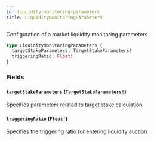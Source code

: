 ```yaml
---
id: liquidity-monitoring-parameters
title: LiquidityMonitoringParameters
---
```


Configuration of a market liquidity monitoring parameters

```graphql
type LiquidityMonitoringParameters {
  targetStakeParameters: TargetStakeParameters!
  triggeringRatio: Float!
}
```

### Fields

#### `targetStakeParameters` ([`TargetStakeParameters!`](/graphql/objects/target-stake-parameters))

Specifies parameters related to target stake calculation

#### `triggeringRatio` ([`Float!`](/graphql/scalars/float))

Specifies the triggering ratio for entering liquidity auction
